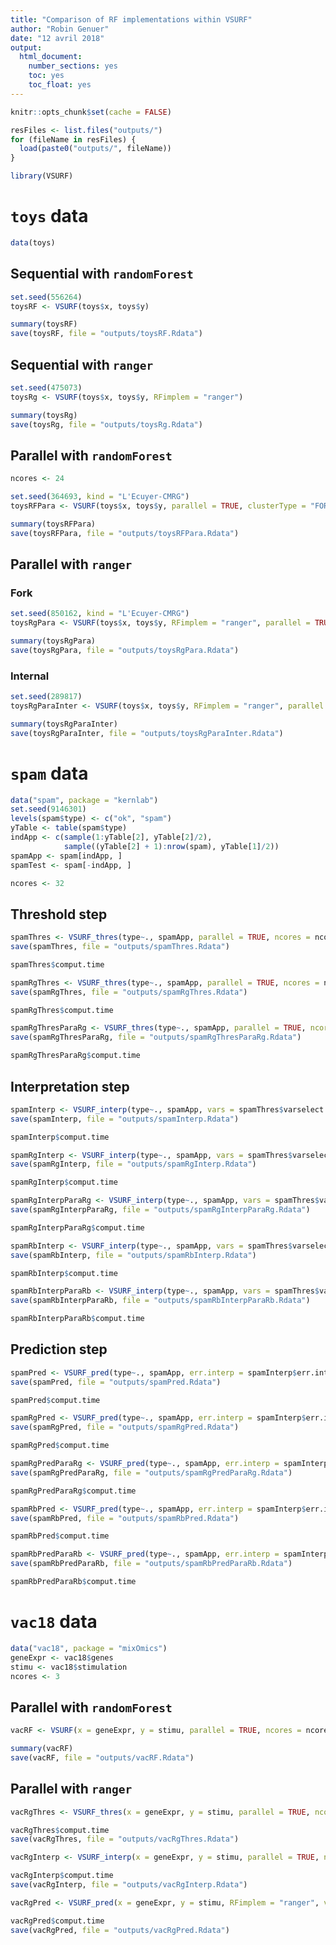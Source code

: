 ```yaml
---
title: "Comparison of RF implementations within VSURF"
author: "Robin Genuer"
date: "12 avril 2018"
output: 
  html_document: 
    number_sections: yes
    toc: yes
    toc_float: yes
---
```


```r
knitr::opts_chunk$set(cache = FALSE)
```

```r
resFiles <- list.files("outputs/")
for (fileName in resFiles) {
  load(paste0("outputs/", fileName))
}
```

```r
library(VSURF)
```

# `toys` data

```r
data(toys)
```

## Sequential with `randomForest`

```r
set.seed(556264)
toysRF <- VSURF(toys$x, toys$y)
```

```r
summary(toysRF)
save(toysRF, file = "outputs/toysRF.Rdata")
```


## Sequential with `ranger`

```r
set.seed(475073)
toysRg <- VSURF(toys$x, toys$y, RFimplem = "ranger")
```

```r
summary(toysRg)
save(toysRg, file = "outputs/toysRg.Rdata")
```

## Parallel with `randomForest`

```r
ncores <- 24
```

```r
set.seed(364693, kind = "L'Ecuyer-CMRG")
toysRFPara <- VSURF(toys$x, toys$y, parallel = TRUE, clusterType = "FORK", ncores = ncores)
```

```r
summary(toysRFPara)
save(toysRFPara, file = "outputs/toysRFPara.Rdata")
```

## Parallel with `ranger`

### Fork

```r
set.seed(850162, kind = "L'Ecuyer-CMRG")
toysRgPara <- VSURF(toys$x, toys$y, RFimplem = "ranger", parallel = TRUE, clusterType = "FORK", ncores = ncores)

```

```r
summary(toysRgPara)
save(toysRgPara, file = "outputs/toysRgPara.Rdata")
```

### Internal

```r
set.seed(289817)
toysRgParaInter <- VSURF(toys$x, toys$y, RFimplem = "ranger", parallel = TRUE, clusterType = "ranger", ncores = ncores)
```

```r
summary(toysRgParaInter)
save(toysRgParaInter, file = "outputs/toysRgParaInter.Rdata")
```


# `spam` data

```r
data("spam", package = "kernlab")
set.seed(9146301)
levels(spam$type) <- c("ok", "spam")
yTable <- table(spam$type)
indApp <- c(sample(1:yTable[2], yTable[2]/2),
            sample((yTable[2] + 1):nrow(spam), yTable[1]/2))
spamApp <- spam[indApp, ]
spamTest <- spam[-indApp, ]
```

```r
ncores <- 32
```

## Threshold step

```r
spamThres <- VSURF_thres(type~., spamApp, parallel = TRUE, ncores = ncores, clusterType="FORK")
save(spamThres, file = "outputs/spamThres.Rdata")
```

```r
spamThres$comput.time
```

```r
spamRgThres <- VSURF_thres(type~., spamApp, parallel = TRUE, ncores = ncores, clusterType="FORK", RFimplem = "ranger")
save(spamRgThres, file = "outputs/spamRgThres.Rdata")
```

```r
spamRgThres$comput.time
```

```r
spamRgThresParaRg <- VSURF_thres(type~., spamApp, parallel = TRUE, ncores = ncores, clusterType = "ranger", RFimplem = "ranger")
save(spamRgThresParaRg, file = "outputs/spamRgThresParaRg.Rdata")
```

```r
spamRgThresParaRg$comput.time
```


## Interpretation step

```r
spamInterp <- VSURF_interp(type~., spamApp, vars = spamThres$varselect.thres, parallel = TRUE, ncores = ncores, clusterType = "FORK")
save(spamInterp, file = "outputs/spamInterp.Rdata")
```

```r
spamInterp$comput.time
```

```r
spamRgInterp <- VSURF_interp(type~., spamApp, vars = spamThres$varselect.thres, parallel = TRUE, ncores = ncores, clusterType = "FORK", RFimplem = "ranger")
save(spamRgInterp, file = "outputs/spamRgInterp.Rdata")
```

```r
spamRgInterp$comput.time
```

```r
spamRgInterpParaRg <- VSURF_interp(type~., spamApp, vars = spamThres$varselect.thres, parallel = TRUE, ncores = ncores, clusterType = "ranger", RFimplem = "ranger")
save(spamRgInterpParaRg, file = "outputs/spamRgInterpParaRg.Rdata")
```

```r
spamRgInterpParaRg$comput.time
```

```r
spamRbInterp <- VSURF_interp(type~., spamApp, vars = spamThres$varselect.thres, parallel = TRUE, ncores = ncores, clusterType = "FORK", RFimplem = "Rborist")
save(spamRbInterp, file = "outputs/spamRbInterp.Rdata")
```

```r
spamRbInterp$comput.time
```

```r
spamRbInterpParaRb <- VSURF_interp(type~., spamApp, vars = spamThres$varselect.thres, parallel = TRUE, ncores = ncores, clusterType = "Rborist", RFimplem = "Rborist")
save(spamRbInterpParaRb, file = "outputs/spamRbInterpParaRb.Rdata")
```

```r
spamRbInterpParaRb$comput.time
```

## Prediction step

```r
spamPred <- VSURF_pred(type~., spamApp, err.interp = spamInterp$err.interp, varselect.interp = spamInterp$varselect.interp)
save(spamPred, file = "outputs/spamPred.Rdata")
```

```r
spamPred$comput.time
```

```r
spamRgPred <- VSURF_pred(type~., spamApp, err.interp = spamInterp$err.interp, varselect.interp = spamInterp$varselect.interp, RFimplem = "ranger")
save(spamRgPred, file = "outputs/spamRgPred.Rdata")
```

```r
spamRgPred$comput.time
```

```r
spamRgPredParaRg <- VSURF_pred(type~., spamApp, err.interp = spamInterp$err.interp, varselect.interp = spamInterp$varselect.interp, RFimplem = "ranger", num.threads = ncores)
save(spamRgPredParaRg, file = "outputs/spamRgPredParaRg.Rdata")
```

```r
spamRgPredParaRg$comput.time
```

```r
spamRbPred <- VSURF_pred(type~., spamApp, err.interp = spamInterp$err.interp, varselect.interp = spamInterp$varselect.interp, RFimplem = "Rborist")
save(spamRbPred, file = "outputs/spamRbPred.Rdata")
```

```r
spamRbPred$comput.time
```

```r
spamRbPredParaRb <- VSURF_pred(type~., spamApp, err.interp = spamInterp$err.interp, varselect.interp = spamInterp$varselect.interp, RFimplem = "Rborist", nThread = ncores)
save(spamRbPredParaRb, file = "outputs/spamRbPredParaRb.Rdata")
```

```r
spamRbPredParaRb$comput.time
```


# `vac18` data

```r
data("vac18", package = "mixOmics")
geneExpr <- vac18$genes
stimu <- vac18$stimulation
ncores <- 3
```

## Parallel with `randomForest`

```r
vacRF <- VSURF(x = geneExpr, y = stimu, parallel = TRUE, ncores = ncores, clusterType = "FORK")
```

```r
summary(vacRF)
save(vacRF, file = "outputs/vacRF.Rdata")
```


## Parallel with `ranger`

```r
vacRgThres <- VSURF_thres(x = geneExpr, y = stimu, parallel = TRUE, ncores = ncores, RFimplem = "ranger", clusterType = "FORK")
```

```r
vacRgThres$comput.time
save(vacRgThres, file = "outputs/vacRgThres.Rdata")
```

```r
vacRgInterp <- VSURF_interp(x = geneExpr, y = stimu, parallel = TRUE, ncores = ncores, RFimplem = "ranger", clusterType = "FORK", vars = vacRF$varselect.thres)
```

```r
vacRgInterp$comput.time
save(vacRgInterp, file = "outputs/vacRgInterp.Rdata")
```

```r
vacRgPred <- VSURF_pred(x = geneExpr, y = stimu, RFimplem = "ranger", varselect.interp = vacRF$varselect.interp, err.interp = vacRF$err.interp)
```

```r
vacRgPred$comput.time
save(vacRgPred, file = "outputs/vacRgPred.Rdata")
```
